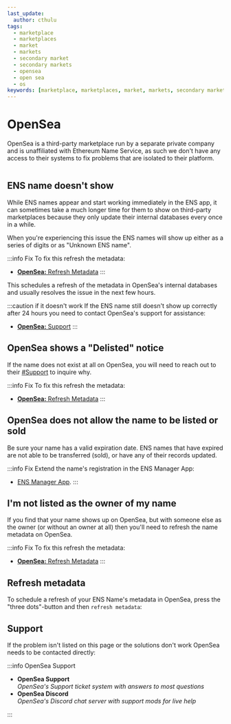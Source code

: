 ```yaml
---
last_update:
  author: cthulu
tags:
  - marketplace
  - marketplaces
  - market
  - markets
  - secondary market
  - secondary markets
  - opensea
  - open sea
  - os
keywords: [marketplace, marketplaces, market, markets, secondary market, secondary markets, opensea, open sea, os]
---
```


# OpenSea
OpenSea is a third-party marketplace run by a separate private company and is unaffiliated with Ethereum Name Service, as such we don't have any access to their systems to fix problems that are isolated to their platform.

<BrowserWindow url="https://opensea.io">
  <Image img="/img/faq/marketplaces/opensea-1.png"/>
</BrowserWindow>

## ENS name doesn't show
While ENS names appear and start working immediately in the ENS app, it can sometimes take a much longer time for them to show on third-party marketplaces because they only update their internal databases every once in a while.

When you're experiencing this issue the ENS names will show up either as a series of digits or as "Unknown ENS name".

:::info Fix
To fix this refresh the metadata:
 - [**OpenSea:** Refresh Metadata](#refresh-metadata)
:::

This schedules a refresh of the metadata in OpenSea's internal databases and usually resolves the issue in the next few hours.

:::caution if it doesn't work
If the ENS name still doesn't show up correctly after 24 hours you need to contact OpenSea's support for assistance:
 - [**OpenSea:** Support](#support)
:::

## OpenSea shows a "Delisted" notice
If the name does not exist at all on OpenSea, you will need to reach out to their [#Support](#support) to inquire why.

:::info Fix
To fix this refresh the metadata:
 - [**OpenSea:** Refresh Metadata](#refresh-metadata)
:::

## OpenSea does not allow the name to be listed or sold
Be sure your name has a valid expiration date. ENS names that have expired are not able to be transferred (sold), or have any of their records updated.

:::info Fix
Extend the name's registration in the ENS Manager App:
 - [ENS Manager App](https://app.ens.domains).
:::

## I'm not listed as the owner of my name
If you find that your name shows up on OpenSea, but with someone else as the owner (or without an owner at all)
then you'll need to refresh the name metadata on OpenSea.

:::info Fix
To fix this refresh the metadata:
 - [**OpenSea:** Refresh Metadata](#refresh-metadata)
:::

## Refresh metadata
To schedule a refresh of your ENS Name's metadata in OpenSea, press the "three dots"-button and then `refresh metadata`:
<BrowserWindow url="https://opensea.io">
  <Image img="/img/faq/marketplaces/opensea-unknown-1.gif"/>
</BrowserWindow>

## Support
If the problem isn't listed on this page or the solutions don't work OpenSea needs to be contacted directly:

:::info OpenSea Support
 - <Link to="https://support.opensea.io"><b>OpenSea Support</b></Link>
   <br/><i>OpenSea's Support ticket system with answers to most questions</i>

 - <Link to="https://discord.gg/opensea"><b>OpenSea Discord</b></Link>
   <br/><i>OpenSea's Discord chat server with support mods for live help</i>
:::

